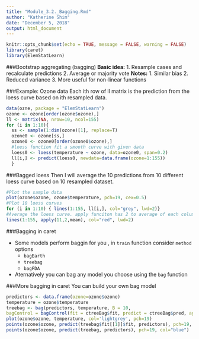 ```yaml
---
title: "Module_3.2._Bagging.Rmd"
author: "Katherine Shim"
date: "December 5, 2018"
output: html_document
---
```


```r
knitr::opts_chunk$set(echo = TRUE, message = FALSE, warning = FALSE)
library(caret)
library(ElemStatLearn)
```

###Bootstrap aggregating (bagging)
**Basic idea:**
    1. Resample cases and recalculate predictions
    2. Average or majority vote
**Notes:**
    1. Similar bias
    2. Reduced variance
    3. More useful for non-linear functions
    
###Example: Ozone data
Each ith row of ll matrix is the prediction from the loess curve based on ith resampled data.
```r
data(ozne, package = "ElemStatLearn")
ozone <- ozone[order(ozone$ozone),]
ll <- matrix(NA, nrow=10, ncol=155)
for (i in 1:10){
  ss <- sample(1:dim(ozone)[1], replace=T)
  ozone0 <- ozone[ss,]
  ozone0 <- ozone0[order(ozone0$ozone),]
  #loess function fit a smooth curve with given data
  loess0 <- loess(temperature ~ ozone, data=ozone0, span=0.2)
  ll[i,] <- predict(loess0, newdata=data.frame(ozone=1:155))
  }
```
  
###Bagged loess
Then I will average the 10 predictions from 10 different loess curve based on 10 resampled dataset.
```r
#Plot the sample data
plot(ozone$ozone, ozone$temperature, pch=19, cex=0.5)
#Plot 10 loess curves
for (i in 1:10) { lines(1:155, ll[i,], col="grey", lwd=2)}
#Average the loess curve. apply funciton has 2 to average of each column over rows
lines(1:155, apply(11,2,mean), col="red", lwd=2)
```

###Bagging in caret

* Some models perform baggin for you , in `train` function consider `method` options
    + `bagEarth`
    + `treebag`
    + `bagFDA`
* Aternatively you can bag any model you choose using the `bag` function

###More bagging in caret
You can build your own bag model
```r
predictors <- data.frame(ozone=ozone$ozone)
temperature = ozone$temperature
treebag <- bag(predictors, temperature, B = 10,
bagControl = bagControl(fit = ctreeBag$fit, predict = ctreeBag$pred, aggregate = ctreeBag$aggregate))
plot(ozone$ozone, temperature, col='lightgrey', pch=19)
points(ozone$ozone, predict(treebag$fit[[1]]$fit, predictors), pch=19, col="red")
points(ozone$ozone, predict(treebag, predictors), pch=19, col="blue")
```
